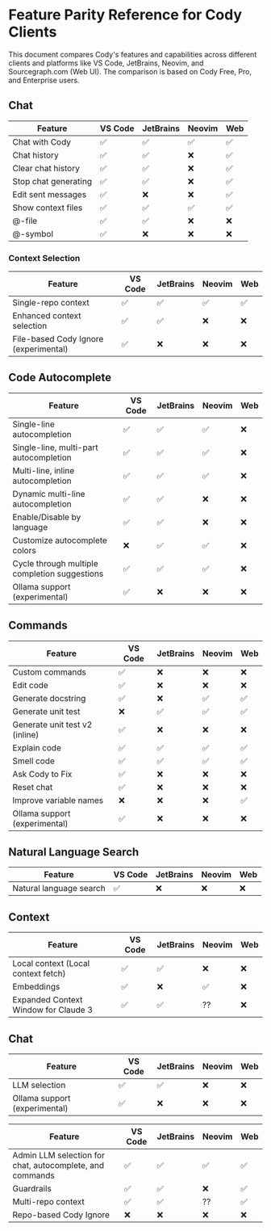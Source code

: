 # Feature Parity Reference for Cody Clients

<p className="subtitle">This document compares Cody's features and capabilities across different clients and platforms like VS Code, JetBrains, Neovim, and Sourcegraph.com (Web UI). The comparison is based on Cody Free, Pro, and Enterprise users.</p>


<Tabs>
  <Tab title="All Users">

## Chat

|     **Feature**      | **VS Code** | **JetBrains** | **Neovim** | **Web** |
| -------------------- | ----------- | ------------- | ---------- | ------- |
| Chat with Cody       | ✅           | ✅             | ✅          | ✅       |
| Chat history         | ✅           | ✅             | ❌          | ✅       |
| Clear chat history   | ✅           | ✅             | ❌          | ✅       |
| Stop chat generating | ✅           | ✅             | ❌          | ✅       |
| Edit sent messages   | ✅           | ❌             | ❌          | ✅       |
| Show context files   | ✅           | ✅             | ✅          | ✅       |
| @-file               | ✅           | ✅             | ❌          | ❌       |
| @-symbol             | ✅           | ❌             | ❌          | ❌       |

### Context Selection

|              **Feature**              | **VS Code** | **JetBrains** | **Neovim** | **Web** |
| ------------------------------------- | ----------- | ------------- | ---------- | ------- |
| Single-repo context                   | ✅           | ✅             | ✅          | ✅       |
| Enhanced context selection            | ✅           | ✅             | ❌          | ❌       |
| File-based Cody Ignore (experimental) | ✅           | ❌             | ❌          | ❌       |

## Code Autocomplete

|                  **Feature**                  | **VS Code** | **JetBrains** | **Neovim** | **Web** |
| --------------------------------------------- | ----------- | ------------- | ---------- | ------- |
| Single-line autocompletion                    | ✅           | ✅             | ✅          | ❌       |
| Single-line, multi-part autocompletion        | ✅           | ✅             | ✅          | ❌       |
| Multi-line, inline autocompletion             | ✅           | ✅             | ✅          | ❌       |
| Dynamic multi-line autocompletion             | ✅           | ✅             | ❌          | ❌       |
| Enable/Disable by language                    | ✅           | ✅             | ❌          | ❌       |
| Customize autocomplete colors                 | ❌           | ✅             | ✅          | ❌       |
| Cycle through multiple completion suggestions | ✅           | ✅             | ✅          | ❌       |
| Ollama support (experimental)                 | ✅           | ❌             | ❌          | ❌       |

## Commands

|          **Feature**           | **VS Code** | **JetBrains** | **Neovim** | **Web** |
| ------------------------------ | ----------- | ------------- | ---------- | ------- |
| Custom commands                | ✅           | ❌             | ❌          | ❌       |
| Edit code                      | ✅           | ❌             | ❌          | ❌       |
| Generate docstring             | ✅           | ❌             | ✅          | ✅       |
| Generate unit test             | ❌           | ✅             | ✅          | ✅       |
| Generate unit test v2 (inline) | ✅           | ❌             | ❌          | ❌       |
| Explain code                   | ✅           | ✅             | ✅          | ✅       |
| Smell code                     | ✅           | ✅             | ✅          | ✅       |
| Ask Cody to Fix                | ✅           | ❌             | ❌          | ❌       |
| Reset chat                     | ✅           | ❌             | ❌          | ❌       |
| Improve variable names         | ❌           | ❌             | ❌          | ✅       |
| Ollama support (experimental)  | ✅           | ❌             | ❌          | ❌       |

## Natural Language Search

|       **Feature**       | **VS Code** | **JetBrains** | **Neovim** | **Web** |
| ----------------------- | ----------- | ------------- | ---------- | ------- |
| Natural language search | ✅           | ❌             | ❌          | ❌       |

  </Tab>
  <Tab title="Free & Pro">

## Context

|             **Feature**              | **VS Code** | **JetBrains** | **Neovim** | **Web** |
| ------------------------------------ | ----------- | ------------- | ---------- | ------- |
| Local context (Local context fetch)  | ✅           | ✅             | ❌          | ❌       |
| Embeddings                           | ✅           | ❌             | ✅          | ❌       |
| Expanded Context Window for Claude 3 | ✅           | ✅             | ??         | ❌       |

  </Tab>
  <Tab title="Pro Only">

## Chat

|          **Feature**          | **VS Code** | **JetBrains** | **Neovim** | **Web** |
| ----------------------------- | ----------- | ------------- | ---------- | ------- |
| LLM selection                 | ✅           | ✅             | ❌          | ❌       |
| Ollama support (experimental) | ✅           | ❌             | ❌          | ❌       |

  </Tab>
    <Tab title="Enterprise Only">

|                       **Feature**                        | **VS Code** | **JetBrains** | **Neovim** | **Web** |
| -------------------------------------------------------- | ----------- | ------------- | ---------- | ------- |
| Admin LLM selection for chat, autocomplete, and commands | ✅           | ✅             | ✅          | ✅       |
| Guardrails                                               | ✅           | ✅             | ❌          | ✅       |
| Multi-repo context                                       | ✅           | ✅             | ??         | ✅       |
| Repo-based Cody Ignore                                   | ❌           | ❌             | ❌          | ❌       |

  </Tab>
</Tabs>
